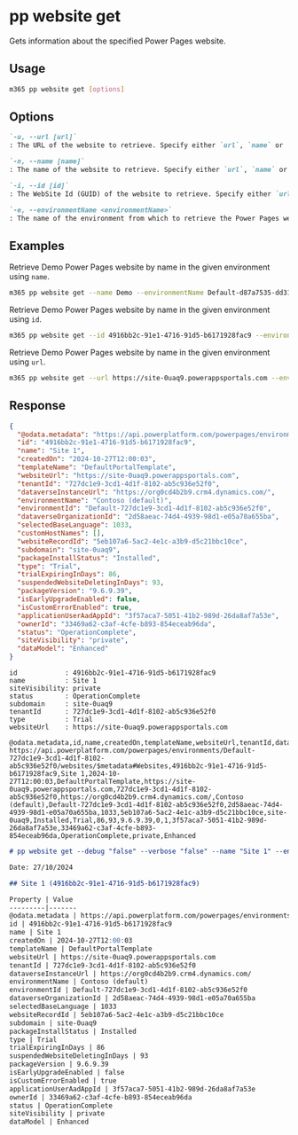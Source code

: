 
# pp website get

Gets information about the specified Power Pages website.

## Usage

```sh
m365 pp website get [options]
```

## Options

```md definition-list
`-u, --url [url]`
: The URL of the website to retrieve. Specify either `url`, `name` or `id`.

`-n, --name [name]`
: The name of the website to retrieve. Specify either `url`, `name` or `id`.

`-i, --id [id]`
: The WebSite Id (GUID) of the website to retrieve. Specify either `url`, `name` or `id`.

`-e, --environmentName <environmentName>`
: The name of the environment from which to retrieve the Power Pages website.
```

<Global />

## Examples

Retrieve Demo Power Pages website by name in the given environment using `name`.

```sh
m365 pp website get --name Demo --environmentName Default-d87a7535-dd31-4437-bfe1-95340acd55c5 
```

Retrieve Demo Power Pages website by name in the given environment using `id`.

```sh
m365 pp website get --id 4916bb2c-91e1-4716-91d5-b6171928fac9 --environmentName Default-d87a7535-dd31-4437-bfe1-95340acd55c5 
```

Retrieve Demo Power Pages website by name in the given environment using `url`.

```sh
m365 pp website get --url https://site-0uaq9.powerappsportals.com --environmentName Default-d87a7535-dd31-4437-bfe1-95340acd55c5 
```

## Response

<Tabs>
  <TabItem value="JSON">

  ```json
  {
    "@odata.metadata": "https://api.powerplatform.com/powerpages/environments/Default-727dc1e9-3cd1-4d1f-8102-ab5c936e52f0/websites/$metadata#Websites",
    "id": "4916bb2c-91e1-4716-91d5-b6171928fac9",
    "name": "Site 1",
    "createdOn": "2024-10-27T12:00:03",
    "templateName": "DefaultPortalTemplate",
    "websiteUrl": "https://site-0uaq9.powerappsportals.com",
    "tenantId": "727dc1e9-3cd1-4d1f-8102-ab5c936e52f0",
    "dataverseInstanceUrl": "https://org0cd4b2b9.crm4.dynamics.com/",
    "environmentName": "Contoso (default)",
    "environmentId": "Default-727dc1e9-3cd1-4d1f-8102-ab5c936e52f0",
    "dataverseOrganizationId": "2d58aeac-74d4-4939-98d1-e05a70a655ba",
    "selectedBaseLanguage": 1033,
    "customHostNames": [],
    "websiteRecordId": "5eb107a6-5ac2-4e1c-a3b9-d5c21bbc10ce",
    "subdomain": "site-0uaq9",
    "packageInstallStatus": "Installed",
    "type": "Trial",
    "trialExpiringInDays": 86,
    "suspendedWebsiteDeletingInDays": 93,
    "packageVersion": "9.6.9.39",
    "isEarlyUpgradeEnabled": false,
    "isCustomErrorEnabled": true,
    "applicationUserAadAppId": "3f57aca7-5051-41b2-989d-26da8af7a53e",
    "ownerId": "33469a62-c3af-4cfe-b893-854eceab96da",
    "status": "OperationComplete",
    "siteVisibility": "private",
    "dataModel": "Enhanced"
  }
  ```

  </TabItem>
  <TabItem value="Text">

  ```text
  id            : 4916bb2c-91e1-4716-91d5-b6171928fac9
  name          : Site 1
  siteVisibility: private
  status        : OperationComplete
  subdomain     : site-0uaq9
  tenantId      : 727dc1e9-3cd1-4d1f-8102-ab5c936e52f0
  type          : Trial
  websiteUrl    : https://site-0uaq9.powerappsportals.com
  ```

  </TabItem>
  <TabItem value="CSV">

  ```csv
  @odata.metadata,id,name,createdOn,templateName,websiteUrl,tenantId,dataverseInstanceUrl,environmentName,environmentId,dataverseOrganizationId,selectedBaseLanguage,websiteRecordId,subdomain,packageInstallStatus,type,trialExpiringInDays,suspendedWebsiteDeletingInDays,packageVersion,isEarlyUpgradeEnabled,isCustomErrorEnabled,applicationUserAadAppId,ownerId,status,siteVisibility,dataModel
  https://api.powerplatform.com/powerpages/environments/Default-727dc1e9-3cd1-4d1f-8102-ab5c936e52f0/websites/$metadata#Websites,4916bb2c-91e1-4716-91d5-b6171928fac9,Site 1,2024-10-27T12:00:03,DefaultPortalTemplate,https://site-0uaq9.powerappsportals.com,727dc1e9-3cd1-4d1f-8102-ab5c936e52f0,https://org0cd4b2b9.crm4.dynamics.com/,Contoso (default),Default-727dc1e9-3cd1-4d1f-8102-ab5c936e52f0,2d58aeac-74d4-4939-98d1-e05a70a655ba,1033,5eb107a6-5ac2-4e1c-a3b9-d5c21bbc10ce,site-0uaq9,Installed,Trial,86,93,9.6.9.39,0,1,3f57aca7-5051-41b2-989d-26da8af7a53e,33469a62-c3af-4cfe-b893-854eceab96da,OperationComplete,private,Enhanced
  ```

  </TabItem>
  <TabItem value="Markdown">

  ```md
  # pp website get --debug "false" --verbose "false" --name "Site 1" --environmentName "Default-727dc1e9-3cd1-4d1f-8102-ab5c936e52f0"

  Date: 27/10/2024

  ## Site 1 (4916bb2c-91e1-4716-91d5-b6171928fac9)

  Property | Value
  ---------|-------
  @odata.metadata | https://api.powerplatform.com/powerpages/environments/Default-727dc1e9-3cd1-4d1f-8102-ab5c936e52f0/websites/$metadata#Websites
  id | 4916bb2c-91e1-4716-91d5-b6171928fac9
  name | Site 1
  createdOn | 2024-10-27T12:00:03
  templateName | DefaultPortalTemplate
  websiteUrl | https://site-0uaq9.powerappsportals.com
  tenantId | 727dc1e9-3cd1-4d1f-8102-ab5c936e52f0
  dataverseInstanceUrl | https://org0cd4b2b9.crm4.dynamics.com/
  environmentName | Contoso (default)
  environmentId | Default-727dc1e9-3cd1-4d1f-8102-ab5c936e52f0
  dataverseOrganizationId | 2d58aeac-74d4-4939-98d1-e05a70a655ba
  selectedBaseLanguage | 1033
  websiteRecordId | 5eb107a6-5ac2-4e1c-a3b9-d5c21bbc10ce
  subdomain | site-0uaq9
  packageInstallStatus | Installed
  type | Trial
  trialExpiringInDays | 86
  suspendedWebsiteDeletingInDays | 93
  packageVersion | 9.6.9.39
  isEarlyUpgradeEnabled | false
  isCustomErrorEnabled | true
  applicationUserAadAppId | 3f57aca7-5051-41b2-989d-26da8af7a53e
  ownerId | 33469a62-c3af-4cfe-b893-854eceab96da
  status | OperationComplete
  siteVisibility | private
  dataModel | Enhanced
  ```

  </TabItem>
</Tabs>
